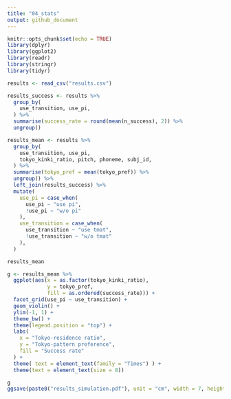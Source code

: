 ```yaml
---
title: "04_stats"
output: github_document
---
```


```r
knitr::opts_chunk$set(echo = TRUE)
library(dplyr)
library(ggplot2)
library(readr)
library(stringr)
library(tidyr)
```

```r
results <- read_csv("results.csv")
```

```r
results_success <- results %>%
  group_by(
    use_transition, use_pi,
  ) %>%
  summarise(success_rate = round(mean(n_success), 2)) %>%
  ungroup()

results_mean <- results %>%
  group_by(
    use_transition, use_pi,
    tokyo_kinki_ratio, pitch, phoneme, subj_id,
  ) %>%
  summarise(tokyo_pref = mean(tokyo_pref)) %>%
  ungroup() %>%
  left_join(results_success) %>%
  mutate(
    use_pi = case_when(
      use_pi ~ "use pi",
      !use_pi ~ "w/o pi"
    ),
    use_transition = case_when(
      use_transition ~ "use tmat",
      !use_transition ~ "w/o tmat"
    ),
  )

results_mean
```


```r
g <- results_mean %>%
  ggplot(aes(x = as.factor(tokyo_kinki_ratio),
             y = tokyo_pref,
             fill = as.ordered(success_rate))) +
  facet_grid(use_pi ~ use_transition) +
  geom_violin() +
  ylim(-1, 1) +
  theme_bw() +
  theme(legend.position = "top") +
  labs(
    x = "Tokyo-residence ratio",
    y = "Tokyo-pattern preference",
    fill = "Success rate"
  ) +
  theme( text = element_text(family = "Times") ) +
  theme(text = element_text(size = 8))

g
ggsave(paste0("results_simulation.pdf"), unit = "cm", width = 7, height = 5)
```

